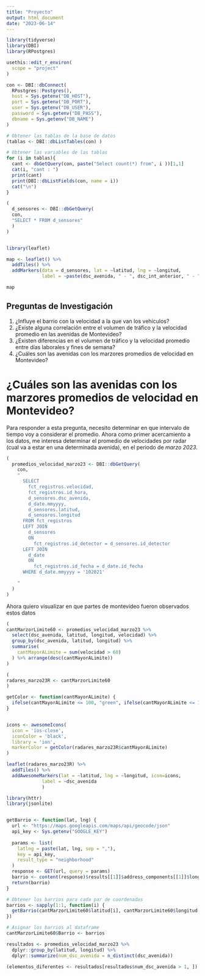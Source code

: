 ```yaml
---
title: "Proyecto"
output: html_document
date: "2023-06-14"
---
```


```r
library(tidyverse)
library(DBI)
library(RPostgres)
```

```r
usethis::edit_r_environ(
  scope = "project"
)
```

```r
con <- DBI::dbConnect(
  RPostgres::Postgres(),
  host = Sys.getenv("DB_HOST"),
  port = Sys.getenv("DB_PORT"),
  user = Sys.getenv("DB_USER"),
  password = Sys.getenv("DB_PASS"),
  dbname = Sys.getenv("DB_NAME")
)
```

```r
# Obtener las tablas de la base de datos
(tablas <- DBI::dbListTables(con) )

# Obtener las variables de las tablas
for (i in tablas){
  cant <- dbGetQuery(con, paste("Select count(*) from", i ))[1,1]
  cat(i, "cant : ")
  print(cant)
  print(DBI::dbListFields(con, name = i))
  cat("\n")
}

```

```r
(
  d_sensores <- DBI::dbGetQuery(
  con,
  "SELECT * FROM d_sensores"
  )
)
```

```r

```

```r
library(leaflet)

map <- leaflet() %>%
  addTiles() %>%
  addMarkers(data = d_sensores, lat = ~latitud, lng = ~longitud,
             label = ~paste(dsc_avenida, " - ", dsc_int_anterior, " - ", dsc_int_siguiente))

map

```

## Preguntas de Investigación

1.  ¿Influye el barrio con la velocidad a la que van los vehículos?
2.  ¿Existe alguna correlación entre el volumen de tráfico y la velocidad promedio en las avenidas de Montevideo?
3.  ¿Existen diferencias en el volumen de tráfico y la velocidad promedio entre días laborales y fines de semana?
4.  ¿Cuáles son las avenidas con los marzores promedios de velocidad en Montevideo?

# ¿Cuáles son las avenidas con los marzores promedios de velocidad en Montevideo?

Para responder a esta pregunta, necesito determinar en que intervalo de tiempo voy a considerar el promedio. Ahora como primer acercamiento a los datos, me interesa determinar el promedio de velocidades por radar (cual va a estar en una determinada avenida), en el periodo de *marzo 2023*.

```r
(
  promedios_velocidad_marzo23 <- DBI::dbGetQuery(
    con,
    "
      SELECT
        fct_registros.velocidad, 
        fct_registros.id_hora, 
        d_sensores.dsc_avenida, 
        d_date.mmyyyy, 
        d_sensores.latitud, 
        d_sensores.longitud
      FROM fct_registros
      LEFT JOIN 
        d_sensores 
        ON 
          fct_registros.id_detector = d_sensores.id_detector
      LEFT JOIN 
        d_date 
        ON 
          fct_registros.id_fecha = d_date.id_fecha
      WHERE d_date.mmyyyy = '102021'

    "
  )
)

```

Ahora quiero visualizar en que partes de montevideo fueron observados estos datos

```r
(
cantMarzorLimite60 <- promedios_velocidad_marzo23 %>% 
  select(dsc_avenida, latitud, longitud, velocidad) %>% 
  group_by(dsc_avenida, latitud, longitud) %>% 
  summarise(
    cantMayorALimite = sum(velocidad > 60)
  ) %>% arrange(desc(cantMayorALimite))
)

```



```r
(
radares_marzo23R <- cantMarzorLimite60
)

getColor <- function(cantMayorALimite) {
  ifelse(cantMayorALimite <= 100, "green", ifelse(cantMayorALimite <= 1000, "orange", "red"))
}


icons <- awesomeIcons(
  icon = 'ios-close',
  iconColor = 'black',
  library = 'ion',
  markerColor = getColor(radares_marzo23R$cantMayorALimite)
)

leaflet(radares_marzo23R) %>%
  addTiles() %>%
  addAwesomeMarkers(lat = ~latitud, lng = ~longitud, icon=icons,
             label = ~dsc_avenida
             )


```

```r
library(httr)
library(jsonlite)


getBarrio <- function(lat, lng) {
  url <- "https://maps.googleapis.com/maps/api/geocode/json"
  api_key <- Sys.getenv("GOOGLE_KEY")
  
  params <- list(
    latlng = paste(lat, lng, sep = ","),
    key = api_key,
    result_type = "neighborhood"
  )
  response <- GET(url, query = params)
  barrio <- content(response)$results[[1]]$address_components[[1]]$long_name
  return(barrio)
}


```

```r

# Obtener los barrios para cada par de coordenadas
barrios <- sapply(1:1, function(i) {
  getBarrio(cantMarzorLimite60$latitud[i], cantMarzorLimite60$longitud[i])
})

# Asignar los barrios al dataframe
cantMarzorLimite60$Barrio <- barrios

```


```r
resultados <- promedios_velocidad_marzo23 %>%
  dplyr::group_by(latitud, longitud) %>%
  dplyr::summarize(num_dsc_avenida = n_distinct(dsc_avenida))

(elementos_diferentes <- resultados[resultados$num_dsc_avenida > 1, ])
```


